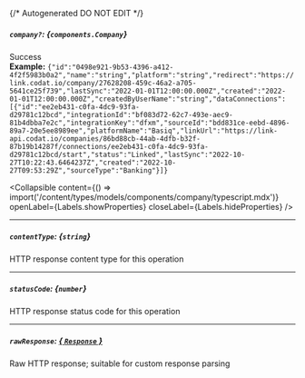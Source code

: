 {/* Autogenerated DO NOT EDIT  */}

##### `company?`: *{`components.Company`}*
Success
<br/>
**Example:** `{"id":"0498e921-9b53-4396-a412-4f2f5983b0a2","name":"string","platform":"string","redirect":"https://link.codat.io/company/27628208-459c-46a2-a705-5641ce25f739","lastSync":"2022-01-01T12:00:00.000Z","created":"2022-01-01T12:00:00.000Z","createdByUserName":"string","dataConnections":[{"id":"ee2eb431-c0fa-4dc9-93fa-d29781c12bcd","integrationId":"bf083d72-62c7-493e-aec9-81b4dbba7e2c","integrationKey":"dfxm","sourceId":"bdd831ce-eebd-4896-89a7-20e5ee8989ee","platformName":"Basiq","linkUrl":"https://link-api.codat.io/companies/86bd88cb-44ab-4dfb-b32f-87b19b14287f/connections/ee2eb431-c0fa-4dc9-93fa-d29781c12bcd/start","status":"Linked","lastSync":"2022-10-27T10:22:43.6464237Z","created":"2022-10-27T09:53:29Z","sourceType":"Banking"}]}`

<Collapsible content={() => import('/content/types/models/components/company/typescript.mdx')} openLabel={Labels.showProperties} closeLabel={Labels.hideProperties} />


---
##### `contentType`: *{`string`}*
HTTP response content type for this operation

---
##### `statusCode`: *{`number`}*
HTTP response status code for this operation

---
##### `rawResponse`: [*{ `Response` }*](https://developer.mozilla.org/en-US/docs/Web/API/Response)
Raw HTTP response; suitable for custom response parsing


